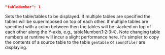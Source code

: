 ```json
"tableNumber": 1
```
Sets the table/tables to be displayed. If multiple tables are specified the tables will be superimposed on top of each other. If multiple tables are specified with a colon between then the tables will be stacked on top of each other along the Y-axis, e.g., tableNumber(1:2:3:4). Note changing table numbers at runtime will incur a slight performance here. It's simpler to copy the contents of a source table to the table `gentable` or `soundfiler` are displaying.
